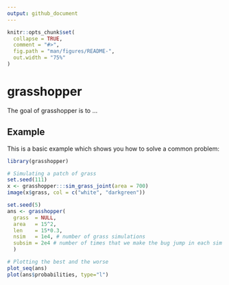 ```yaml
---
output: github_document
---
```


<!-- README.md is generated from README.Rmd. Please edit that file -->

```r
knitr::opts_chunk$set(
  collapse = TRUE,
  comment = "#>",
  fig.path = "man/figures/README-",
  out.width = "75%"
)
```
# grasshopper

The goal of grasshopper is to ...

## Example

This is a basic example which shows you how to solve a common problem:

```r
library(grasshopper)

# Simulating a patch of grass
set.seed(111)
x <- grasshopper:::sim_grass_joint(area = 700)
image(x$grass, col = c("white", "darkgreen"))
```

```r
set.seed(5)
ans <- grasshopper(
  grass  = NULL,
  area   = 15^2,
  len    = 15*0.3,
  nsim   = 1e4, # number of grass simulations
  subsim = 2e4 # number of times that we make the bug jump in each sim
  )

# Plotting the best and the worse
plot_seq(ans)
plot(ans$probabilities, type="l")
```


